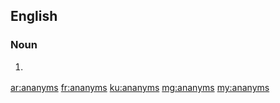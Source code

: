 ==English==

===Noun===
{{head|en|plural}}

# {{context|obsolete|lang=en}} {{plural of|ananym|lang=en|nocat=1}}

[[ar:ananyms]]
[[fr:ananyms]]
[[ku:ananyms]]
[[mg:ananyms]]
[[my:ananyms]]